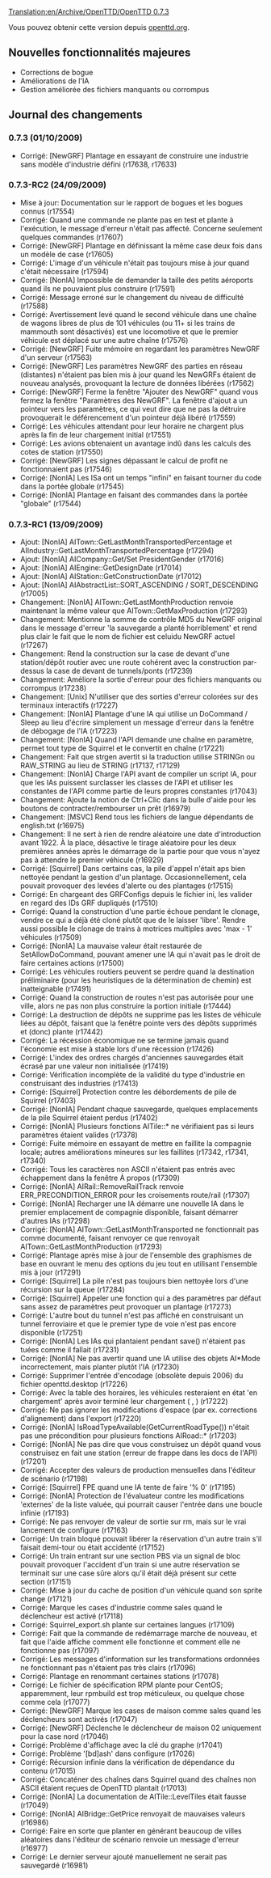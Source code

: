 [[Translation:en/Archive/OpenTTD/OpenTTD 0.7.3]]

{{fr/Archive/OpenTTD/Navigation}}
{{fr/Archive/OpenTTD/Livraison|prec=fr/Archive/OpenTTD/OpenTTD 0.7.2|suiv=fr/Archive/OpenTTD/OpenTTD 0.7.4|date=01/10/2009}}

Vous pouvez obtenir cette version depuis [http://www.openttd.org/download-stable/0.7.3 openttd.org].

==Nouvelles fonctionnalités majeures==

* Corrections de bogue
* Améliorations de l'IA
* Gestion améliorée des fichiers manquants ou corrompus

==Journal des changements==

===0.7.3 (01/10/2009)===

* Corrigé: [NewGRF] Plantage en essayant de construire une industrie sans modèle d'industrie défini {{en/Flyspray|3233}} (r17638, r17633)

===0.7.3-RC2 (24/09/2009)===

* Mise à jour: Documentation sur le rapport de bogues et les bogues connus (r17554)
* Corrigé: Quand une commande ne plante pas en test et plante à l'exécution, le message d'erreur n'était pas affecté. Concerne seulement quelques commandes (r17607)
* Corrigé: [NewGRF] Plantage en définissant la même case deux fois dans un modèle de case {{en/Flyspray|3218}} (r17605)
* Corrigé: L'image d'un véhicule n'était pas toujours mise à jour quand c'était nécessaire (r17594)
* Corrigé: [NonIA] Impossible de demander la taille des petits aéroports quand ils ne pouvaient plus construire {{en/Flyspray|3212}} (r17591)
* Corrigé: Message erroné sur le changement du niveau de difficulté {{en/Flyspray|3220}} (r17588)
* Corrigé: Avertissement levé quand le second véhicule dans une chaîne de wagons libres de plus de 101 véhicules (ou 11+ si les trains de mammouth sont désactivés) est une locomotive et que le premier véhicule est déplacé sur une autre chaîne {{en/Flyspray|3208}} (r17576)
* Corrigé: [NewGRF] Fuite mémoire en regardant les paramètres NewGRF d'un serveur (r17563)
* Corrigé: [NewGRF] Les paramètres NewGRF des parties en réseau (distantes) n'étaient pas bien mis à jour quand les NewGRFs étaient de nouveau analysés, provoquant la lecture de données libérées {{en/Flyspray|2972}} (r17562)
* Corrigé: [NewGRF] Ferme la fenêtre "Ajouter des NewGRF" quand vous fermez la fenêtre "Paramètres des NewGRF". La fenêtre d'ajout a un pointeur vers les paramètres, ce qui veut dire que ne pas la détruire provoquerait le déférencement d'un pointeur déjà libéré {{en/Flyspray|3206}} (r17559)
* Corrigé: Les véhicules attendant pour leur horaire ne chargent plus après la fin de leur chargement initial {{en/Flyspray|3201}} (r17551)
* Corrigé: Les avions obtenaient un avantage indû dans les calculs des cotes de station (r17550)
* Corrigé: [NewGRF] Les signes dépassant le calcul de profit ne fonctionnaient pas (r17546)
* Corrigé: [NonIA] Les ISa ont un temps "infini" en faisant tourner du code dans la portée globale {{en/Flyspray|3202}} (r17545)
* Corrigé: [NonIA] Plantage en faisant des commandes dans la portée "globale" {{en/Flyspray|3202}} (r17544)

===0.7.3-RC1 (13/09/2009)===

* Ajout: [NonIA] AITown::GetLastMonthTransportedPercentage et AIIndustry::GetLastMonthTransportedPercentage (r17294)
* Ajout: [NonIA] AICompany::Get/Set PresidentGender (r17016)
* Ajout: [NonIA] AIEngine::GetDesignDate (r17014)
* Ajout: [NonIA] AIStation::GetConstructionDate (r17012)
* Ajout: [NonIA] AIAbstractList::SORT_ASCENDING / SORT_DESCENDING (r17005)
* Changement: [NonIA] AITown::GetLastMonthProduction renvoie maintenant la même valeur que AITown::GetMaxProduction (r17293)
* Changement: Mentionne la somme de contrôle MD5 du NewGRF original dans le message d'erreur 'la sauvegarde a planté horriblement' et rend plus clair le fait que le nom de fichier est celuidu NewGRF actuel {{en/Flyspray|3139}} (r17267)
* Changement: Rend la construction sur la case de devant d'une station/dépôt routier avec une route cohérent avec la construction par-dessus la case de devant de tunnels/ponts {{en/Flyspray|2802}} (r17239)
* Changement: Améliore la sortie d'erreur pour des fichiers manquants ou corrompus (r17238)
* Changement: [Unix] N'utiliser que des sorties d'erreur colorées sur des terminaux interactifs (r17227)
* Changement: [NonIA] Plantage d'une IA qui utilise un DoCommand / Sleep au lieu d'écrire simplement un message d'erreur dans la fenêtre de débogage de l'IA {{en/Flyspray|2980}} (r17223)
* Changement: [NonIA] Quand l'API demande une chaîne en paramètre, permet tout type de Squirrel et le convertit en chaîne {{en/Flyspray|3101}} (r17221)
* Changement: Fait que strgen avertit si la traduction utilise STRINGn ou RAW_STRING au lieu de STRING (r17137, r17129)
* Changement: [NonIA] Charge l'API avant de compiler un script IA, pour que les IAs puissent surclasser les classes de l'API et utiliser les constantes de l'API comme partie de leurs propres constantes (r17043)
* Changement: Ajoute la notion de Ctrl+Clic dans la bulle d'aide pour les boutons de contracter/rembourser un prêt {{en/Flyspray|3066}} (r16979)
* Changement: [MSVC] Rend tous les fichiers de langue dépendants de english.txt (r16975)
* Changement: Il ne sert à rien de rendre aléatoire une date d'introduction avant 1922. À la place, désactive le tirage aléatoire pour les deux premières années après le démarrage de la partie pour que vous n'ayez pas à attendre le premier véhicule (r16929)
* Corrigé: [Squirrel] Dans certains cas, la pile d'appel n'était aps bien nettoyée pendant la gestion d'un plantage. Occasionnellement, cela pouvait provoquer des levées d'alerte ou des plantages {{en/Flyspray|3189}} (r17515)
* Corrigé: En chargeant des GRFConfigs depuis le fichier ini, les valider en regard des IDs GRF dupliqués {{en/Flyspray|3197}} (r17510)
* Corrigé: Quand la construction d'une partie échoue pendant le clonage, vendre ce qui a déjà été cloné plutôt que de le laisser 'libre'. Rendre aussi possible le clonage de trains à motrices multiples avec 'max - 1' véhicules {{en/Flyspray|3196}} (r17509)
* Corrigé: [NonIA] La mauvaise valeur était restaurée de SetAllowDoCommand, pouvant amener une IA qui n'avait pas le droit de faire certaines actions (r17500)
* Corrigé: Les véhicules routiers peuvent se perdre quand la destination préliminaire (pour les heuristiques de la détermination de chemin) est inatteignable {{en/Flyspray|3188}} (r17491)
* Corrigé: Quand la construction de routes n'est pas autorisée pour une ville, alors ne pas non plus construire la portion initiale {{en/Flyspray|3173}} (r17444)
* Corrigé: La destruction de dépôts ne supprime pas les listes de véhicule liées au dépôt, faisant que la fenêtre pointe vers des dépôts supprimés et (donc) plante {{en/Flyspray|3180}} (r17442)
* Corrigé: La récession économique ne se termine jamais quand l'économie est mise à stable lors d'une récession (r17426)
* Corrigé: L'index des ordres chargés d'anciennes sauvegardes était écrasé par une valeur non initialisée (r17419)
* Corrigé: Vérification incomplète de la validité du type d'industrie en construisant des industries (r17413)
* Corrigé: [Squirrel] Protection contre les débordements de pile de Squirrel (r17403)
* Corrigé: [NonIA] Pendant chaque sauvegarde, quelques emplacements de la pile Squirrel étaient perdus (r17402)
* Corrigé: [NonIA] Plusieurs fonctions AITile::* ne vérifiaient pas si leurs paramètres étaient valides (r17378)
* Corrigé: Fuite mémoire en essayant de mettre en faillite la compagnie locale; autres améliorations mineures sur les faillites (r17342, r17341, r17340)
* Corrigé: Tous les caractères non ASCII n'étaient pas entrés avec échappement dans la fenêtre À propos (r17309)
* Corrigé: [NonIA] AIRail::RemoveRailTrack renvoie ERR_PRECONDITION_ERROR pour les croisements route/rail (r17307)
* Corrigé: [NonIA] Recharger une IA démarre une nouvelle IA dans le premier emplacement de compagnie disponible, faisant démarrer d'autres IAs {{en/Flyspray|3153}} (r17298)
* Corrigé: [NonIA] AITown::GetLastMonthTransported ne fonctionnait pas comme documenté, faisant renvoyer ce que renvoyait AITown::GetLastMonthProduction (r17293)
* Corrigé: Plantage après mise à jour de l'ensemble des graphismes de base en ouvrant le menu des options du jeu tout en utilisant l'ensemble mis à jour {{en/Flyspray|3147}} (r17291)
* Corrigé: [Squirrel] La pile n'est pas toujours bien nettoyée lors d'une récursion sur la queue (r17284)
* Corrigé: [Squirrel] Appeler une fonction qui a des paramètres par défaut sans assez de paramètres peut provoquer un plantage (r17273)
* Corrigé: L'autre bout du tunnel n'est pas affiché en construisant un tunnel ferroviaire et que le premier type de voie n'est pas encore disponible {{en/Flyspray|3141}} (r17251)
* Corrigé: [NonIA] Les IAs qui plantaient pendant save() n'étaient pas tuées comme il fallait {{en/Flyspray|3134}} (r17231)
* Corrigé: [NonIA] Ne pas avertir quand une IA utilise des objets AI*Mode incorrectement, mais planter plutôt l'IA (r17230)
* Corrigé: Supprimer l'entrée d'encodage (obsolète depuis 2006) du fichier openttd.desktop (r17226)
* Corrigé: Avec la table des horaires, les véhicules resteraient en état 'en chargement' après avoir terminé leur chargement ( {{en/Flyspray|3129}}, {{en/Flyspray|3130}} ) (r17222)
* Corrigé: Ne pas ignorer les modifications d'espace (par ex. corrections d'alignement) dans l'export (r17220)
* Corrigé: [NonIA] IsRoadTypeAvailable(GetCurrentRoadType()) n'était pas une précondition pour plusieurs fonctions AIRoad::* (r17203)
* Corrigé: [NonIA] Ne pas dire que vous construisez un dépôt quand vous construisez en fait une station (erreur de frappe dans les docs de l'API) (r17201)
* Corrigé: Accepter des valeurs de production mensuelles dans l'éditeur de scénario {{en/Flyspray|2406}} (r17198)
* Corrigé: [Squirrel] FPE quand une IA tente de faire '% 0' (r17195)
* Corrigé: [NonIA] Protection de l'évaluateur contre les modifications 'externes' de la liste valuée, qui pourrait causer l'entrée dans une boucle infinie {{en/Flyspray|3124}} (r17193)
* Corrigé: Ne pas renvoyer de valeur de sortie sur rm, mais sur le vrai lancement de configure (r17163)
* Corrigé: Un train bloqué pouvait libérer la réservation d'un autre train s'il faisait demi-tour ou était accidenté (r17152)
* Corrigé: Un train entrant sur une section PBS via un signal de bloc pouvait provoquer l'accident d'un train si une autre réservation se terminait sur une case sûre alors qu'il était déjà présent sur cette section {{en/Flyspray|3104}} (r17151)
* Corrigé: Mise à jour du cache de position d'un véhicule quand son sprite change {{en/Flyspray|3060}} (r17121)
* Corrigé: Marque les cases d'industrie comme sales quand le déclencheur est activé (r17118)
* Corrigé: Squirrel_export.sh plante sur certaines langues (r17109)
* Corrigé: Fait que la commande de redémarrage marche de nouveau, et fait que l'aide affiche comment elle fonctionne et comment elle ne fonctionne pas {{en/Flyspray|3092}} (r17097)
* Corrigé: Les messages d'information sur les transformations ordonnées ne fonctionnant pas n'étaient pas très clairs {{en/Flyspray|3091}} (r17096)
* Corrigé: Plantage en renommant certaines stations {{en/Flyspray|3082}} (r17078)
* Corrigé: Le fichier de spécification RPM plante pour CentOS; apparemment, leur rpmbuild est trop méticuleux, ou quelque chose comme cela {{en/Flyspray|3024}} (r17077)
* Corrigé: [NewGRF] Marque les cases de maison comme sales quand les déclencheurs sont activés (r17047)
* Corrigé: [NewGRF] Déclenche le déclencheur de maison 02 uniquement pour la case nord {{en/Flyspray|3085}} (r17046)
* Corrigé: Problème d'affichage avec la clé du graphe {{en/Flyspray|3083}} (r17041)
* Corrigé: Problème '[bd]ash' dans configure {{en/Flyspray|3076}} (r17026)
* Corrigé: Récursion infinie dans la vérification de dépendance du contenu {{en/Flyspray|3075}} (r17015)
* Corrigé: Concaténer des chaînes dans Squirrel quand des chaînes non ASCII étaient reçues de OpenTTD plantait {{en/Flyspray|3074}} (r17013)
* Corrigé: [NonIA] La documentation de AITile::LevelTiles était fausse (r17049)
* Corrigé: [NonIA] AIBridge::GetPrice renvoyait de mauvaises valeurs (r16986)
* Corrigé: Faire en sorte que planter en générant beaucoup de villes aléatoires dans l'éditeur de scénario renvoie un message d'erreur {{en/Flyspray|3059}} (r16977)
* Corrigé: Le dernier serveur ajouté manuellement ne serait pas sauvegardé {{en/Flyspray|3062}} (r16981)